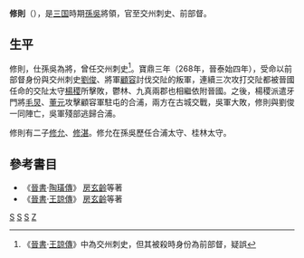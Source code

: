 '''修則'''（{{bd|？||268年|catIdx=X}}），是[[三国|三国]]時期[[孫吳|孫吳]]將領，官至交州刺史、前部督。
==生平==
修則{{or|世居交、廣}}，仕孫吳為將，曾任交州刺史<ref>《[[晉書|晉書]]·[[s:晉書/卷89|王諒傳]]》中為交州刺史，但其被殺時身份為前部督，疑誤</ref>。寶鼎三年（268年，晉泰始四年），受命以前部督身份與交州刺史[[劉俊_(三國)|劉俊]]、將軍[[顧容|顧容]]討伐交阯的叛軍，連續三次攻打交阯都被晉國任命的交阯太守[[楊稷|楊稷]]所擊敗，鬱林、九真兩郡也相繼依附晉國。之後，楊稷派遣牙門將[[毛炅|毛炅]]、[[董元|董元]]攻擊顧容軍駐屯的合浦，兩方在古城交戰，吳軍大敗，修則與劉俊一同陣亡，吳軍殘部逃歸合浦。

修則有二子[[修允|修允]]、[[修湛|修湛]]。修允在孫吳歷任合浦太守、桂林太守。

==參考書目==
* 《[[晉書|晉書]]·[[s:晉書/卷57|陶璜傳]]》 [[房玄齡|房玄齡]]等著
* 《[[晉書|晉書]]·[[s:晉書/卷89|王諒傳]]》 [[房玄齡|房玄齡]]等著

{{三國人物小作品}}

[[Category:東吳軍事人物|S]]
[[Category:三國軍事人物|S]]
[[Category:三國戰爭身亡者|S]]
[[Category:修姓|Z]]